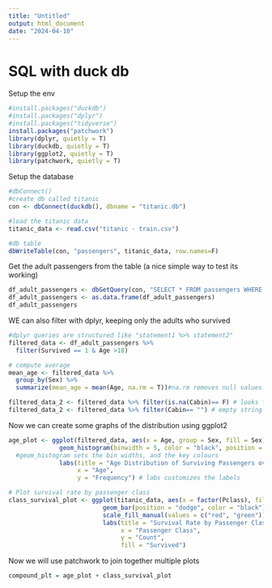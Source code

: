 ```yaml
---
title: "Untitled"
output: html_document
date: "2024-04-10"
---
```


# SQL with duck db

Setup the env

```R
#install.packages("duckdb")
#install.packages("dplyr")
#install.packages("tidyverse")
install.packages("patchwork")
library(dplyr, quietly = T)
library(duckdb, quietly = T)
library(ggplot2, quietly = T)
library(patchwork, quietly = T)
```

Setup the database

```r
#dbConnect()
#create db called titanic
con <- dbConnect(duckdb(), dbname = "titanic.db")

#load the titanic data
titanic_data <- read.csv("titanic - train.csv")

#db table
dbWriteTable(con, "passengers", titanic_data, row.names=F)

```

Get the adult passengers from the table (a nice simple way to test its working)

```r
df_adult_passengers <- dbGetQuery(con, "SELECT * FROM passengers WHERE age > 18")
df_adult_passengers <- as.data.frame(df_adult_passengers)
df_adult_passengers
```

WE can also filter with dplyr, keeping only the adults who survived

```r
#dplyr queries are structured like "statement1 %>% statement2"
filtered_data <- df_adult_passengers %>%
  filter(Survived == 1 & Age >18)

# compute average
mean_age <- filtered_data %>% 
  group_by(Sex) %>%
  summarize(mean_age = mean(Age, na.rm = T))#na.rm removes null values

filtered_data_2 <- filtered_data %>% filter(is.na(Cabin)== F) # looks for null values
filtered_data_2 <- filtered_data %>% filter(Cabin== "") # empty string != null
```

Now we can create some graphs of the distribution using ggplot2

```r

age_plot <- ggplot(filtered_data, aes(x = Age, group = Sex, fill = Sex)) + # using the filtered data, bind x to age, seperate by Sex and apply different colors according to Sex
              geom_histogram(binwidth = 5, color = "black", position = "Dodge") +
  #geom_histogram sets the bin widths, and the key colours
              labs(title = "Age Distribution of Surviving Passengers over 18 by sex",
                   x = "Age",
                   y = "Frequency") # labs customizes the labels

# Plot survival rate by passenger class
class_survival_plot <- ggplot(titanic_data, aes(x = factor(Pclass), fill = factor(Survived))) +
                          geom_bar(position = "dodge", color = "black") +
                          scale_fill_manual(values = c("red", "green")) +
                          labs(title = "Survival Rate by Passenger Class",
                               x = "Passenger Class",
                               y = "Count",
                               fill = "Survived")
```

Now we will use patchwork to join together multiple plots

```r
compound_plt = age_plot + class_survival_plot

```
